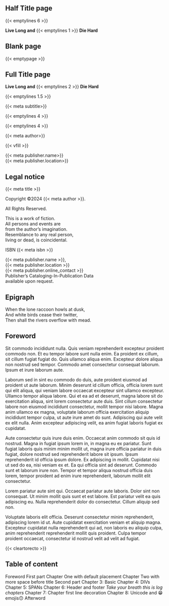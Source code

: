 ## Half Title page

{{< emptylines 6 >}}

```{=latex}
{\booktitlefont
```

:::{align=right}
<!-- TODO: Use first_words=??? and last_words=??? attributes here on title -->
[**Live Long and**]{scale=1.8}
{{< emptylines 1 >}}
[**Die Hard**]{scale=2.4 color=gray5}
:::
```{=latex}
}
```

## Blank page

{{< emptypage >}}

## Full Title page

:::{align=center vspace_before=5\nbs}

<!-- TODO: Use first_words=??? and last_words=??? attributes here on title -->
```{=latex}
{\booktitlefont
```

[**Live Long and**]{scale=3.6}
{{< emptylines 2 >}}
[**Die Hard**]{scale=4.8 color=gray5}

```{=latex}
}
```

{{< emptylines 1.5 >}}

[ {{< meta subtitle>}} ]{scale=1.6}

{{< emptylines 4 >}}

```{=latex}
\ChapterDeco[6]{\decoglyph{n9548}}
```

{{< emptylines 4 >}}

[ {{< meta author>}} ]{scale=3}

{{< vfill >}}

::::::{scale=1.25}
| {{< meta publisher.name>}}
| {{< meta publisher.location>}}
::::::

:::


## Legal notice

:::{align=center .italic}

::::::{.smallcaps vfill=before}
{{< meta title >}}
::::::

<!-- Can be copyrights, copyleft, licence... -->
Copyright ©2024 {{< meta author >}}.

All Rights Reserved.

<!-- Or similar language boiler plate) -->
::::::{vspace_both=1\nbs}
| This is a work of fiction.
| All persons and events are
| from the author's imagination.
| Resemblance to any real person,
| living or dead, is coincidental.
::::::

<!-- Whatever it is. No barcode, just number. -->
ISBN {{< meta isbn >}}

::::::{vspace_both=1\nbs}
| {{< meta publisher.name >}},
| {{< meta publisher.location >}}
| {{< meta publisher.online_contact >}}
::::::

<!-- Fiction often does not need catalog data. -->
| Publisher's Cataloging-In-Publication Data
| available upon request.
:::

## Epigraph

<!--
Note that since epigraphs are ornamental in nature, they are usually not
considered fair use. Publishers often require writers to seek permission
to quote material for epigraphs, especially lyrics and modern poetry.
See: https://style.mla.org/styling-epigraphs/
-->
:::{.epigraph from="Prophecy of Claudius" by="Claudius" lines_before=7}
| When the lone raccoon howls at dusk,
| And white birds cease their twitter,
| Then shall the rivers overflow with mead.
:::

## Foreword {.chapterlike}

Sit commodo incididunt nulla. Quis veniam reprehenderit excepteur proident
commodo non. Et eu tempor labore sunt nulla enim. Ea proident ex cillum, sit
cillum fugiat fugiat do. Quis ullamco aliqua enim. Excepteur dolore aliqua non
nostrud sed tempor. Commodo amet consectetur consequat laborum. Ipsum et irure
laborum aute.

Laborum sed in sint eu commodo do duis, aute proident eiusmod ad proident ut
aute laborum. Minim deserunt id cillum officia, officia lorem sunt qui elit
aliqua, qui veniam labore occaecat excepteur sint ullamco excepteur. Ullamco
tempor aliqua labore. Qui et ea ad et deserunt, magna labore sit do
exercitation aliqua, sint lorem consectetur aute duis. Sint cillum consectetur
labore non eiusmod incididunt consectetur, mollit tempor nisi labore. Magna
anim ullamco ex magna, voluptate laborum officia exercitation aliquip
incididunt tempor culpa, ut aute irure amet do sunt. Adipiscing qui aute velit
ex elit nulla. Anim excepteur adipiscing velit, ea anim fugiat laboris fugiat
ex cupidatat.

Aute consectetur quis irure duis enim. Occaecat anim commodo sit quis id
nostrud. Magna in fugiat ipsum lorem in, in magna eu ex pariatur. Sunt fugiat
laboris quis minim minim mollit ut, magna irure officia pariatur in duis
fugiat, dolore nostrud sed reprehenderit labore sit ipsum. Ipsum reprehenderit
id officia ipsum dolore. Ex adipiscing in mollit. Cupidatat nisi ut sed do ea,
nisi veniam ex et. Ea qui officia sint ad deserunt. Commodo sunt et laborum
irure non. Tempor et tempor aliqua nostrud officia duis lorem, tempor proident
ad enim irure reprehenderit, laborum mollit elit consectetur.

Lorem pariatur aute sint qui. Occaecat pariatur aute laboris. Dolor sint non
consequat. Ut minim mollit quis sunt et est labore. Est pariatur velit ea quis
adipiscing eu. Nulla reprehenderit dolor do consectetur. Cillum aliquip sed
non.

Voluptate laboris elit officia. Deserunt consectetur minim reprehenderit,
adipiscing lorem id ut. Aute cupidatat exercitation veniam et aliquip magna.
Excepteur cupidatat nulla reprehenderit qui ad, non laboris eu aliquip culpa,
anim reprehenderit reprehenderit mollit quis proident. Culpa tempor proident
occaecat, consectetur id nostrud velit ad velit ad fugiat.

{{< cleartorecto >}}

## Table of content {.chapterlike}

:::{.tableof}
[Foreword]{.toc_part page=vi}
[First part]{.toc_part page=1}
[Chapter One [with default placement]{scale=0.8}]{.toc_chap number=1 page=2}
[Chapter Two [with more space before title]{scale=0.8}]{.toc_chap number=2 page=5}
[Second part]{.toc_part page=9}
[Chapter 3: Basic]{.toc_chap number=3 page=10}
[Chapter 4: DIVs]{.toc_chap number=4 page=22}
[Chapter 5: SPANs]{.toc_chap number=5 page=40}
[Chapter 6: Header and footer]{.toc_chap number=6 page=42}
[_Take your breath this is log chapters_]{.toc_blank page=44}
[Chapter 7: Chapter first line decoration]{.toc_chap number=7 page=50}
[Chapter 8: Unicode and 😁emojis🙃]{.toc_chap number=8 page=54}
[Afterword]{.toc_part page=162}
:::
